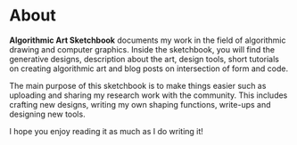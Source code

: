 # About

**Algorithmic Art Sketchbook** documents my work in the field of algorithmic drawing and computer graphics.
Inside the sketchbook, you will find the generative designs, description about the art, design tools, short
tutorials on creating algorithmic art and blog posts on intersection of form and code.

The main purpose of this sketchbook is to make things easier such as uploading and sharing my research work
with the community. This includes crafting new designs, writing my own shaping functions, write-ups and designing new tools.

I hope you enjoy reading it as much as I do writing it!